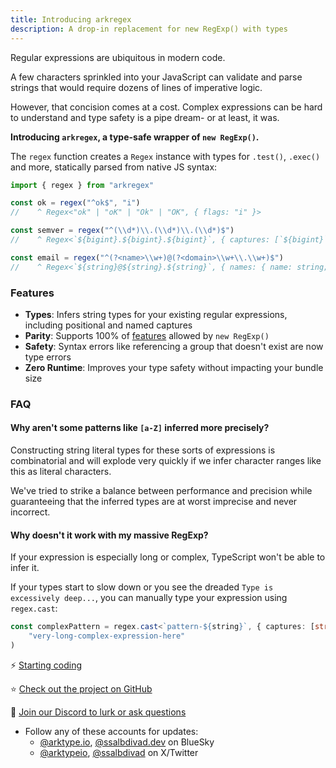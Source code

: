 ```yaml
---
title: Introducing arkregex
description: A drop-in replacement for new RegExp() with types
---
```


Regular expressions are ubiquitous in modern code.

A few characters sprinkled into your JavaScript can validate and parse strings that would require dozens of lines of imperative logic.

However, that concision comes at a cost. Complex expressions can be hard to understand and type safety is a pipe dream- or at least, it was.

**Introducing `arkregex`, a type-safe wrapper of `new RegExp()`.**

The `regex` function creates a `Regex` instance with types for `.test()`, `.exec()` and more, statically parsed from native JS syntax:

```ts
import { regex } from "arkregex"

const ok = regex("^ok$", "i")
// 	  ^ Regex<"ok" | "oK" | "Ok" | "OK", { flags: "i" }>

const semver = regex("^(\\d*)\\.(\\d*)\\.(\\d*)$")
// 	  ^ Regex<`${bigint}.${bigint}.${bigint}`, { captures: [`${bigint}`, `${bigint}`, `${bigint}`] }>

const email = regex("^(?<name>\\w+)@(?<domain>\\w+\\.\\w+)$")
// 	  ^ Regex<`${string}@${string}.${string}`, { names: { name: string; domain: `${string}.${string}`; }; ...>
```

### Features

- **Types**: Infers string types for your existing regular expressions, including positional and named captures
- **Parity**: Supports 100% of [features](https://developer.mozilla.org/en-US/docs/Web/JavaScript/Guide/Regular_expressions) allowed by `new RegExp()`
- **Safety**: Syntax errors like referencing a group that doesn't exist are now type errors
- **Zero Runtime**: Improves your type safety without impacting your bundle size

### FAQ

#### Why aren't some patterns like `[a-Z]` inferred more precisely?

Constructing string literal types for these sorts of expressions is combinatorial and will explode very quickly if we infer character ranges like this as literal characters.

We've tried to strike a balance between performance and precision while guaranteeing that the inferred types are at worst imprecise and never incorrect.

#### Why doesn't it work with my massive RegExp?

If your expression is especially long or complex, TypeScript won't be able to infer it.

If your types start to slow down or you see the dreaded `Type is excessively deep...`, you can manually type your expression using `regex.cast`:

```ts
const complexPattern = regex.cast<`pattern-${string}`, { captures: [string] }>(
	"very-long-complex-expression-here"
)
```

<MainAutoplayDemo />

⚡ [Starting coding](/docs/intro/setup)

⭐ [Check out the project on GitHub](https://github.com/arktypeio/arktype)

👋 [Join our Discord to lurk or ask questions](https://arktype.io/discord)

- Follow any of these accounts for updates:
  - [@arktype.io](https://bsky.app/profile/arktype.io), [@ssalbdivad.dev](https://bsky.app/profile/ssalbdivad.dev) on BlueSky
  - [@arktypeio](https://x.com/arktypeio), [@ssalbdivad](https://x.com/arktypeio) on X/Twitter
